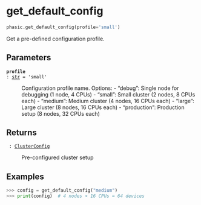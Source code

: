 # get_default_config { #phasic.get_default_config }

```python
phasic.get_default_config(profile='small')
```

Get a pre-defined configuration profile.

## Parameters {.doc-section .doc-section-parameters}

<code>[**profile**]{.parameter-name} [:]{.parameter-annotation-sep} [[str](`str`)]{.parameter-annotation} [ = ]{.parameter-default-sep} [\'small\']{.parameter-default}</code>

:   Configuration profile name. Options: - "debug": Single node for debugging (1 node, 4 CPUs) - "small": Small cluster (2 nodes, 8 CPUs each) - "medium": Medium cluster (4 nodes, 16 CPUs each) - "large": Large cluster (8 nodes, 16 CPUs each) - "production": Production setup (8 nodes, 32 CPUs each)

## Returns {.doc-section .doc-section-returns}

<code>[]{.parameter-name} [:]{.parameter-annotation-sep} [[ClusterConfig](`phasic.cluster_configs.ClusterConfig`)]{.parameter-annotation}</code>

:   Pre-configured cluster setup

## Examples {.doc-section .doc-section-examples}

```python
>>> config = get_default_config("medium")
>>> print(config)  # 4 nodes × 16 CPUs = 64 devices
```